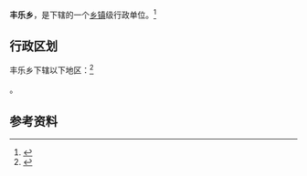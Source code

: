 {{中国乡级行政区|62/09/02/211/000}}

'''丰乐乡'''，是{{PRC admin/fullname|62/09/02/211/000|3}}下辖的一个[[乡镇|乡镇]]级行政单位。<ref>{{PRC admin/ref sgc|{{PRC admin/parent|62/09/02/211/000}}}}</ref>

== 行政区划 ==

丰乐乡下辖以下地区：<ref>{{PRC admin/ref sgc|62/09/02/211/000}}</ref>

{{PRC admin/children|62/09/02/211/000}}。

== 参考资料 ==

{{reflist}}

{{行政区划小作品}}
{{PRC admin/navcat|62/09/02/211/000}}